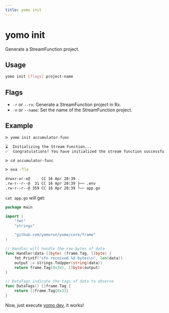 ```yaml
---
title: yomo init
---
```


# yomo init

Generate a StreamFunction project.

## Usage

```bash
yomo init [flags] project-name
```

## Flags

- `-r` or `--rx`: Generate a StreamFunction project in Rx.
- `-n` or `--name`: Set the name of the StreamFunction project.

## Example

```bash
ᐅ yomo init accumulator-func

⌛  Initializing the Stream Function...
✅  Congratulations! You have initialized the stream function successfully.

ᐅ cd accumulator-func

ᐅ exa -Tla 

drwxr-xr-x@   - CC 16 Apr 20:39 .
.rw-r--r--@  31 CC 16 Apr 20:39 ├── .env
.rw-r--r--@ 359 CC 16 Apr 20:39 └── app.go
```

`cat app.go` will get:

```go
package main

import (
	"fmt"
	"strings"

	"github.com/yomorun/yomo/core/frame"
)

// Handler will handle the raw bytes of data
func Handler(data []byte) (frame.Tag, []byte) {
	fmt.Printf("sfn received %d bytes\n", len(data))
	output := strings.ToUpper(string(data))
	return frame.Tag(0x34), []byte(output)
}

// DataTags indicate the tags of data to observe
func DataTags() []frame.Tag {
	return []frame.Tag{0x33}
}
```

Now, just execute [yomo dev](./dev), it works!